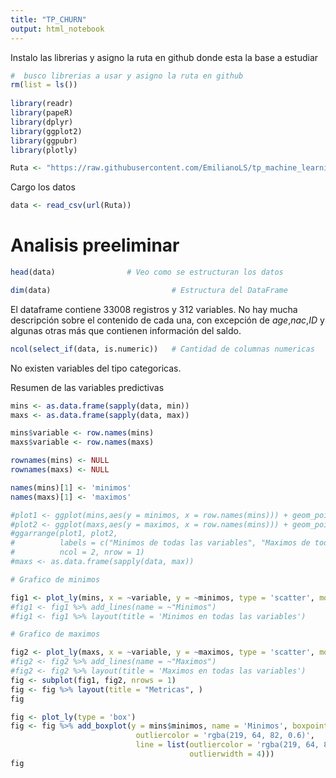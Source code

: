 ```yaml
---
title: "TP_CHURN"
output: html_notebook
---
```

  Instalo las librerias y asigno la ruta en github donde esta la base a estudiar

```r
#  busco librerias a usar y asigno la ruta en github 
rm(list = ls())
 
library(readr)
library(papeR)
library(dplyr)
library(ggplot2)
library(ggpubr)
library(plotly)

Ruta <- "https://raw.githubusercontent.com/EmilianoLS/tp_machine_learning/master/train.csv"


```

Cargo los datos

```r
data <- read_csv(url(Ruta))
```

# Analisis preeliminar

```r
head(data)                # Veo como se estructuran los datos
```

```r
dim(data)                           # Estructura del DataFrame
```

El dataframe contiene 33008 registros y 312 variables. No hay mucha descripción sobre el contenido de cada una, con excepción de *age*,*nac*,*ID* y algunas otras más que contienen información del saldo.

```r
ncol(select_if(data, is.numeric))   # Cantidad de columnas numericas
```

No existen variables del tipo categoricas.

Resumen de las variables predictivas

```r
mins <- as.data.frame(sapply(data, min))
maxs <- as.data.frame(sapply(data, max))

mins$variable <- row.names(mins)
maxs$variable <- row.names(maxs)

rownames(mins) <- NULL
rownames(maxs) <- NULL

names(mins)[1] <- 'minimos'
names(maxs)[1] <- 'maximos'

#plot1 <- ggplot(mins,aes(y = minimos, x = row.names(mins))) + geom_point() + labs(xlab = 'Variables')
#plot2 <- ggplot(maxs,aes(y = maximos, x = row.names(mins))) + geom_point() + labs(xlab = 'Variables')
#ggarrange(plot1, plot2,
#          labels = c("Minimos de todas las variables", "Maximos de todas las variables"),
#          ncol = 2, nrow = 1)
#maxs <- as.data.frame(sapply(data, max))
```

```r

# Grafico de minimos

fig1 <- plot_ly(mins, x = ~variable, y = ~minimos, type = 'scatter', mode = 'markers')
#fig1 <- fig1 %>% add_lines(name = ~"Minimos")
#fig1 <- fig1 %>% layout(title = 'Minimos en todas las variables')

# Grafico de maximos

fig2 <- plot_ly(maxs, x = ~variable, y = ~maximos, type = 'scatter', mode = 'markers')
#fig2 <- fig2 %>% add_lines(name = ~"Maximos")
#fig2 <- fig2 %>% layout(title = 'Maximos en todas las variables')
fig <- subplot(fig1, fig2, nrows = 1) 
fig <- fig %>% layout(title = "Metricas", )
fig
```

```r
fig <- plot_ly(type = 'box')
fig <- fig %>% add_boxplot(y = mins$minimos, name = 'Minimos', boxpoints = 'suspectedoutliers',marker = list(color = 'rgb(8,81,156)',
                            outliercolor = 'rgba(219, 64, 82, 0.6)',
                            line = list(outliercolor = 'rgba(219, 64, 82, 1.0)',
                                        outlierwidth = 4)))
fig

```

